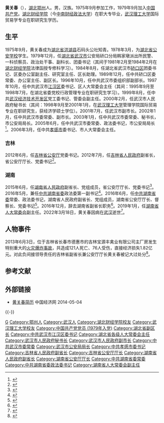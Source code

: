 '''黄关春'''（{{bd|1959年|2月|2022年|3月18日|catIdx=Huang黄}}），[[湖北|湖北]][[鄂州|鄂州]]人。男，汉族。1975年9月参加工作，1979年9月加入[[中国共产党|中国共产党]]。[[中南财经政法大学|湖北财经学院]]（今[[中南财经政法大学|中南财经政法大学]]）在职大专毕业，[[武汉理工大学|武汉理工大学]]国际贸易学专业在职研究生学历。

==生平==
1975年9月，黄关春成为[[湖北省|湖北省]][[洪湖县|洪湖县]]石码头公社知青。1978年3月，为[[湖北省公安学校|湖北省公安学校]]学生。1979年12月，任[[湖北省|湖北省]][[武汉市|武汉市]]公安局硚口分局韩家墩派出所民警、一科侦察员、政治处干事、副科长、团委书记（其间于1981年2月至1984年2月在[[中南财经政法大学|湖北财经学院]]法律函授专修科学习）。1984年8月，任湖北省武汉市[[硚口区|硚口区]]团委书记、区委办公室副主任、研究室主任、区长助理。1989年12月，任中共硚口区委常委、办公室主任、副区长。1996年10月，任中共武汉市委组织部副部长。1997年10月，任中共武汉市[[江汉区|江汉区]]委书记、区人大常委会主任（其间：1995年9月至1998年7月，在湖北省委党校行政管理专业在职研究生学习）。1999年8月，任中共[[武汉经济技术开发区|武汉经济技术开发区]]党工委书记、管委会副主任。2000年2月，任武汉市人民政府秘书长（其间：1998年9月至2001年1月，在[[武汉理工大学|武汉理工大学]]管理学院国际贸易专业在职研究生，获经济学硕士学位）。2001年7月，任武汉市副市长。2002年1月，任中共武汉市委常委、副市长。2003年1月，任中共武汉市委常委、秘书长，市公安局局长。2005年6月，任中共武汉市委常委、政法委书记，市公安局局长<ref>{{cite web|accessdate=2015-09-12|url=http://www.hunan.gov.cn/zw/zfld/hgc/grjl_55036/201507/t20150722_1800556.html|title=副省长黄关春简历|publisher=湖南省人民政府门户网站|deadurl=yes|archiveurl=https://web.archive.org/web/20150818024312/http://www.hunan.gov.cn/zw/zfld/hgc/grjl_55036/201507/t20150722_1800556.html|archivedate=2015年8月18日|df=}}</ref>。2006年3月，任中共[[孝感市|孝感市]]委书记、市人大常委会主任。

===吉林===
2012年6月，任[[吉林省公安厅|吉林省公安厅]]党委书记。2012年7月，任[[吉林省人民政府|吉林省人民政府]]副省长，省公安厅厅长、党委书记<ref>{{cite web|accessdate=2013-05-01|url=http://news.xinhuanet.com/renshi/2012-07/07/c_123382780.htm|title=黄关春任吉林省副省长、省公安厅厅长|publisher=新华网|deadurl=yes|archiveurl=https://web.archive.org/web/20120713041303/http://news.xinhuanet.com/renshi/2012-07/07/c_123382780.htm|archivedate=2012-07-13}}</ref>。

===湖南===
2015年6月，任[[湖南省人民政府|湖南省人民政府]]副省长、党组成员，省公安厅厅长、党委书记<ref>{{cite web|url=http://leaders.people.com.cn/n/2015/0624/c58278-27200267.html|publisher=人民网|accessdate=2015-06-24|title=吉林省副省长黄关春调任湖南省公安厅党委书记}}</ref>。2016年5月，兼任[[中共湖南省委|中共湖南省委]]政法委第一副书记<ref>{{cite web|url=http://www.thepaper.cn/newsDetail_forward_1465460|title=湖南省副省长、公安厅长黄关春兼任省委政法委第一副书记|publisher=澎湃新闻|accessdate=2016-05-05}}</ref>。2016年6月，任[[中共湖南省委|中共湖南省委]]常委、政法委书记，湖南省人民政府副省长、党组成员，湖南省公安厅厅长、督察长、党委书记<ref>{{cite web|url=http://renshi.people.com.cn/n1/2016/0628/c139617-28502622.html|title=黄关春任湖南省委常委、省委政法委书记|publisher=中国共产党新闻网|accessdate=2016-06-28}}</ref>。2016年12月，辞去湖南省副省长职务<ref>{{cite web|url=http://www.thepaper.cn/newsDetail_forward_1588113|title=谢建辉、杨光荣任湖南省副省长，许显辉任省监察厅厅长|publisher=澎湃新闻|accessdate=2016-12-26|archive-date=2016-12-27|archive-url=https://web.archive.org/web/20161227130703/http://www.thepaper.cn/newsDetail_forward_1588113|dead-url=no}}</ref>。2019年1月，任[[湖南省人大常委会|湖南省人大常委会]]副主任。2022年3月18日，黄关春因病在[[武汉|武汉]]逝世<ref>{{cite web |author1=中国经济网 |title=黄关春同志逝世 |url=http://district.ce.cn/newarea/sddy/202203/21/t20220321_37419431.shtml |website=中国经济网地方党政领导资料库 |publisher=[[湖南日报|湖南日报]] |accessdate=2022-03-21}}</ref>。

==人物事件==
2013年6月3日，位于吉林省长春市德惠市的吉林宝源丰禽业有限公司主厂房发生特别重大的[[吉林宝源丰禽业公司火灾|火灾爆炸事故]]，共造成121人死亡、76人受伤，直接经济损失1.82亿元。对此负间接领导责任的吉林省副省长兼公安厅厅长黄关春被记大过处分<ref>{{cite web|url=http://news.xinhuanet.com/politics/2013-07/07/c_124968394.htm|title=国务院对吉林省两起特别重大事故作出严肃处理|accessdate=2013-07-07|publisher=新华网}}</ref>。

==参考文献==
{{reflist|3}}

==外部链接==
*[http://district.ce.cn/newarea/sddy/201207/07/t20120707_23470250.shtml 黄关春简历] 中国经济网 2014-05-04

{{-}}
{{start box}}
{{s-ppo|cpc}}
{{s-before|[[李微微|李微微]]}}
{{s-title|[[中国共产党湖南省委员会|中国共产党湖南省委员会]]政法委员会书记|2016年6月－2019年5月}}
{{s-after|[[李殿勋|李殿勋]]}}
{{s-before|[[曹世佑|曹世佑]]}}
{{s-title|[[中国共产党孝感市委员会|中国共产党孝感市委员会]]书记|2006年3月－2012年6月}}
{{s-after|[[陶宏|陶　宏]]}}
{{s-gov|prc}}
{{s-before|[[孙建国_(1955年)|孙建国]]}}
{{s-title|[[湖南省公安厅|湖南省公安厅]]厅长|2015年6月－2017年7月}}
{{s-after|[[许显辉|许显辉]]}}
{{s-before|[[马明_(1957年)|马　明]]}}
{{s-title|[[吉林省公安厅|吉林省公安厅]]厅长|2012年7月－2015年6月}}
{{s-after|[[胡家福|胡家福]]}}
{{end box}}

{{DEFAULTSORT:Huang黄}}
[[Category:黄姓|G]]
[[Category:鄂州人|Category:鄂州人]]
[[Category:武汉人|Category:武汉人]]
[[Category:湖北财经学院校友|Category:湖北财经学院校友]]
[[Category:武汉理工大学校友|Category:武汉理工大学校友]]
[[Category:中国共产党党员_(1979年入党)|Category:中国共产党党员 (1979年入党)]]
[[Category:湖北省副区长|Category:湖北省副区长]]
[[Category:中共武汉市江汉区委书记|Category:中共武汉市江汉区委书记]]
[[Category:湖北省各级人大常委会主任|Category:湖北省各级人大常委会主任]]
[[Category:武汉市人民政府秘书长|Category:武汉市人民政府秘书长]]
[[Category:武汉市人民政府副市长|Category:武汉市人民政府副市长]]
[[Category:中共武汉市委常委|Category:中共武汉市委常委]]
[[Category:武汉市公安局局长|Category:武汉市公安局局长]]
[[Category:中共孝感市委书记|Category:中共孝感市委书记]]
[[Category:吉林省人民政府副省长|Category:吉林省人民政府副省长]]
[[Category:吉林省公安厅厅长|Category:吉林省公安厅厅长]]
[[Category:湖南省人民政府副省长|Category:湖南省人民政府副省长]]
[[Category:湖南省公安厅厅长|Category:湖南省公安厅厅长]]
[[Category:中共湖南省委常委|Category:中共湖南省委常委]]
[[Category:中共湖南省委政法委书记|Category:中共湖南省委政法委书记]]
[[Category:湖南省人大常委会副主任|Category:湖南省人大常委会副主任]]